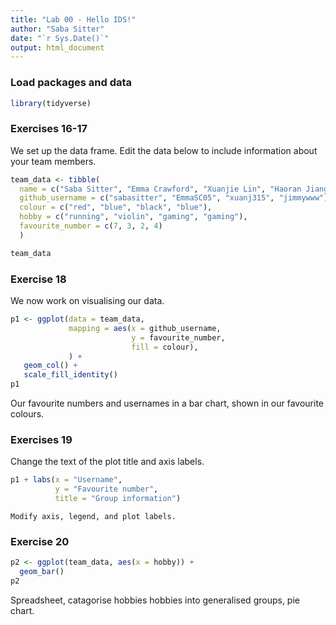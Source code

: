 ```yaml
---
title: "Lab 00 - Hello IDS!"
author: "Saba Sitter"
date: "`r Sys.Date()`"
output: html_document
---
```


### Load packages and data

```r
library(tidyverse) 
```

### Exercises 16-17

We set up the data frame. Edit the data below to include information about your team members.

```r
team_data <- tibble(
  name = c("Saba Sitter", "Emma Crawford", "Xuanjie Lin", "Haoran Jiang"),
  github_username = c("sabasitter", "EmmaSC05", "xuanj315", "jimmywww"), 
  colour = c("red", "blue", "black", "blue"),
  hobby = c("running", "violin", "gaming", "gaming"),
  favourite_number = c(7, 3, 2, 4)
  )

team_data
```

### Exercise 18

We now work on visualising our data. 

```r
p1 <- ggplot(data = team_data, 
             mapping = aes(x = github_username, 
                           y = favourite_number,
                           fill = colour), 
             ) +
   geom_col() +
   scale_fill_identity()
p1
```


Our favourite numbers and usernames in a bar chart, shown in our favourite colours. 

### Exercises 19

Change the text of the plot title and axis labels.

```r
p1 + labs(x = "Username", 
          y = "Favourite number",
          title = "Group information")
```

	Modify axis, legend, and plot labels.

### Exercise 20

```r
p2 <- ggplot(team_data, aes(x = hobby)) +
  geom_bar()
p2
```

Spreadsheet, catagorise hobbies hobbies into generalised groups, pie chart.
